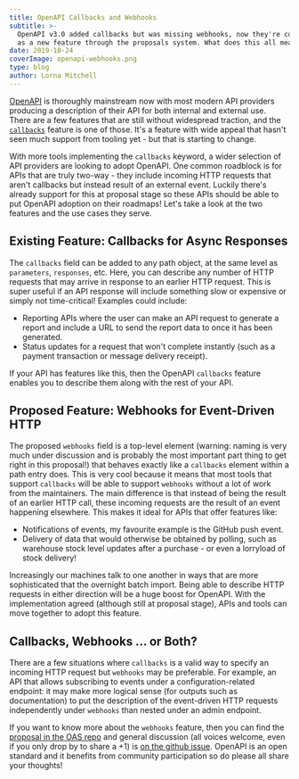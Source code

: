 ```yaml
---
title: OpenAPI Callbacks and Webhooks
subtitle: >-
  OpenAPI v3.0 added callbacks but was missing webhooks, now they're coming 
  as a new feature through the proposals system. What does this all mean?
date: 2019-10-24
coverImage: openapi-webhooks.png
type: blog
author: Lorna Mitchell
---
```


[OpenAPI](https://www.openapis.org/) is thoroughly mainstream now with most
modern API providers producing a description of their API for both internal and
external use. There are a few features that are still without widespread
traction, and the
[`callbacks`](http://spec.openapis.org/oas/v3.0.2#operation-object) feature is
one of those. It's a feature with wide appeal that hasn't seen much support from
tooling yet - but that is starting to change.

With more tools implementing the `callbacks` keyword, a wider selection of API
providers are looking to adopt OpenAPI. One common roadblock is for APIs that
are truly two-way - they include incoming HTTP requests that aren't callbacks
but instead result of an external event. Luckily there's already support for
this at proposal stage so these APIs should be able to put OpenAPI adoption on
their roadmaps! Let's take a look at the two features and the use cases they
serve.

## Existing Feature: Callbacks for Async Responses

The `callbacks` field can be added to any path object, at the same level as
`parameters`, `responses`, etc. Here, you can describe any number of HTTP
requests that may arrive in response to an earlier HTTP request. This is super
useful if an API response will include something slow or expensive or simply not
time-critical! Examples could include:

* Reporting APIs where the user can make an API request to generate a report and
include a URL to send the report data to once it has been generated. 
* Status updates for a request that won't complete instantly (such as a payment
transaction or message delivery receipt).

If your API has features like this, then the OpenAPI `callbacks` feature enables
you to describe them along with the rest of your API.

## Proposed Feature: Webhooks for Event-Driven HTTP

The proposed `webhooks` field is a top-level element (warning: naming is very
much under discussion and is probably the most important part thing to get right
in this proposal!) that behaves exactly like a `callbacks` element within a path
entry does. This is very cool because it means that most tools that support
`callbacks` will be able to support `webhooks` without a lot of work from the
maintainers. The main difference is that instead of being the result of an
earlier HTTP call, these incoming requests are the result of an event happening
elsewhere. This makes it ideal for APIs that offer features like:

* Notifications of events, my favourite example is the GitHub push event. 
* Delivery of data that would otherwise be obtained by polling, such as warehouse
stock level updates after a purchase - or even a lorryload of stock delivery!

Increasingly our machines talk to one another in ways that are more
sophisticated that the overnight batch import. Being able to describe HTTP
requests in either direction will be a huge boost for OpenAPI. With the
implementation agreed (although still at proposal stage), APIs and tools can
move together to adopt this feature.

## Callbacks, Webhooks ... or Both?

There are a few situations where `callbacks` is a valid way to specify an
incoming HTTP request but `webhooks` may be preferable. For example, an API that
allows subscribing to events under a configuration-related endpoint: it may make
more logical sense (for outputs such as documentation) to put the description of
the event-driven HTTP requests independently under `webhooks` than nested under
an admin endpoint.

If you want to know more about the `webhooks` feature, then you can find the
[proposal in the OAS
repo](https://github.com/OAI/OpenAPI-Specification/blob/master/proposals/002_Webhooks.md)
and general discussion (all voices welcome, even if you only drop by to share a
+1) is [on the github
issue](https://github.com/OAI/OpenAPI-Specification/issues/1968). OpenAPI is an
open standard and it benefits from community participation so do please all
share your thoughts!

